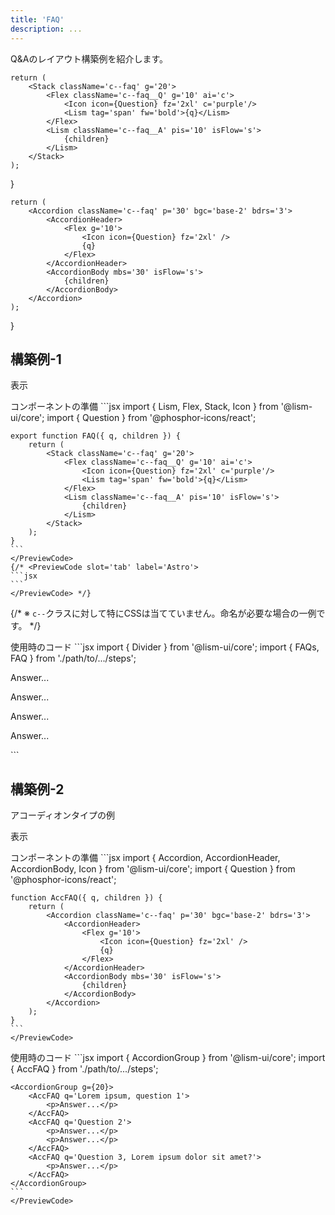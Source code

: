 ```yaml
---
title: 'FAQ'
description: ...
---
```




Q&Aのレイアウト構築例を紹介します。

	return (
		<Stack className='c--faq' g='20'>
			<Flex className='c--faq__Q' g='10' ai='c'>
				<Icon icon={Question} fz='2xl' c='purple'/>
				<Lism tag='span' fw='bold'>{q}</Lism>
			</Flex>
			<Lism className='c--faq__A' pis='10' isFlow='s'>
				{children}
			</Lism>
		</Stack>
	);
}

	return (
		<Accordion className='c--faq' p='30' bgc='base-2' bdrs='3'>
			<AccordionHeader>
				<Flex g='10'>
					<Icon icon={Question} fz='2xl' />
					{q}
				</Flex>
			</AccordionHeader>
			<AccordionBody mbs='30' isFlow='s'>
				{children}
			</AccordionBody>
		</Accordion>
	);
}


## 構築例-1

<Preview>
	<PreviewTitle>表示</PreviewTitle>
	<PreviewArea resize p={30}>
		<Stack g='40'>
			<FAQ q='Lorem ipsum, question 1'>
				<Dummy length='l' />
			</FAQ>
			<Divider />
			<FAQ q='Lorem ipsum dolor sit amet, question 2'>
				<Dummy  />
				<Dummy length='l' />
			</FAQ>
			<Divider />
			<FAQ q='Question 3'>
				<Dummy length='m' />
			</FAQ>
		</Stack>
	</PreviewArea>
</Preview>


<PreviewTitle>コンポーネントの準備</PreviewTitle>
<Preview>
	<PreviewCode slot='tab' label='React'>
	```jsx
	import { Lism, Flex, Stack, Icon } from '@lism-ui/core';
	import { Question } from '@phosphor-icons/react';

	export function FAQ({ q, children }) {
		return (
			<Stack className='c--faq' g='20'>
				<Flex className='c--faq__Q' g='10' ai='c'>
					<Icon icon={Question} fz='2xl' c='purple'/>
					<Lism tag='span' fw='bold'>{q}</Lism>
				</Flex>
				<Lism className='c--faq__A' pis='10' isFlow='s'>
					{children}
				</Lism>
			</Stack>
		);
	}
	```
	</PreviewCode>
	{/* <PreviewCode slot='tab' label='Astro'>
	```jsx
	```
	</PreviewCode> */}
</Preview>

{/* <Callout type='info'>
※ `c--`クラスに対して特にCSSは当てていません。命名が必要な場合の一例です。
</Callout> */}


<Preview>
	<PreviewTitle>使用時のコード</PreviewTitle>
	<PreviewCode>
```jsx
import { Divider } from '@lism-ui/core';
import { FAQs, FAQ } from './path/to/.../steps';

<FAQs>
	<FAQ q='Lorem ipsum, question 1'>
		<p>Answer...</p>
	</FAQ>
	<Divider />
	<FAQ q='Lorem ipsum dolor sit amet, question 2'>
		<p>Answer...</p>
		<p>Answer...</p>
	</FAQ>
	<Divider />
	<FAQ q='Question 3'>
		<p>Answer...</p>
	</FAQ>
</FAQs>
```
	</PreviewCode>
</Preview>


## 構築例-2

アコーディオンタイプの例


<Preview>
	<PreviewTitle>表示</PreviewTitle>
	<PreviewArea resize p={30}>
		<AccordionGroup g={20}>
			<AccFAQ q='Question 1'>
				<Dummy length='l' />
			</AccFAQ>
			<AccFAQ q='Question 2'>
				<Dummy  />
				<Dummy length='l' />
			</AccFAQ>
			<AccFAQ q='Question 3, Lorem ipsum dolor sit amet?'>
				<Dummy length='l' />
			</AccFAQ>
		</AccordionGroup>
	</PreviewArea>
</Preview>

<PreviewTitle>コンポーネントの準備</PreviewTitle>
<Preview>
	<PreviewCode slot='tab' label='React'>
	```jsx
	import { Accordion, AccordionHeader, AccordionBody, Icon } from '@lism-ui/core';
	import { Question } from '@phosphor-icons/react';

	function AccFAQ({ q, children }) {
		return (
			<Accordion className='c--faq' p='30' bgc='base-2' bdrs='3'>
				<AccordionHeader>
					<Flex g='10'>
						<Icon icon={Question} fz='2xl' />
						{q}
					</Flex>
				</AccordionHeader>
				<AccordionBody mbs='30' isFlow='s'>
					{children}
				</AccordionBody>
			</Accordion>
		);
	}
	```
	</PreviewCode>
</Preview>

<PreviewTitle>使用時のコード</PreviewTitle>
<Preview>
	<PreviewCode>
	```jsx
	import { AccordionGroup } from '@lism-ui/core';
	import { AccFAQ } from './path/to/.../steps';

	<AccordionGroup g={20}>
		<AccFAQ q='Lorem ipsum, question 1'>
			<p>Answer...</p>
		</AccFAQ>
		<AccFAQ q='Question 2'>
			<p>Answer...</p>
			<p>Answer...</p>
		</AccFAQ>
		<AccFAQ q='Question 3, Lorem ipsum dolor sit amet?'>
			<p>Answer...</p>
		</AccFAQ>
	</AccordionGroup>
	```
	</PreviewCode>
</Preview>

